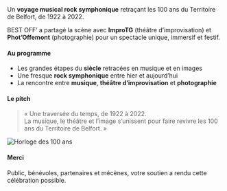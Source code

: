 <Callout>
Un <strong>voyage musical rock symphonique</strong> retraçant les 100 ans du Territoire de Belfort, de 1922 à 2022.  

BEST OFF’ a partagé la scène avec <strong>ImproTG</strong> (théâtre d’improvisation) et <strong>Phot’Offemont</strong> (photographie) pour un spectacle unique, immersif et festif.
</Callout>

#### Au programme
- Les grandes étapes du <strong>siècle</strong> retracées en musique et en images
- Une fresque <strong>rock symphonique</strong> entre hier et aujourd’hui
- La rencontre entre <strong>musique</strong>, <strong>théâtre d’improvisation</strong> et <strong>photographie</strong>

#### Le pitch
> « Une traversée du temps, de 1922 à 2022.  
> La musique, le théâtre et l’image s’unissent pour faire revivre les 100 ans du Territoire de Belfort. »

<img src="/images/events/centenaire/HORLOGE-100.webp" alt="Horloge des 100 ans" className="mx-auto my-6 w-2/3 max-w-md logo-shadow" />


#### Merci
Public, bénévoles, partenaires et mécènes, votre soutien a rendu cette célébration possible.